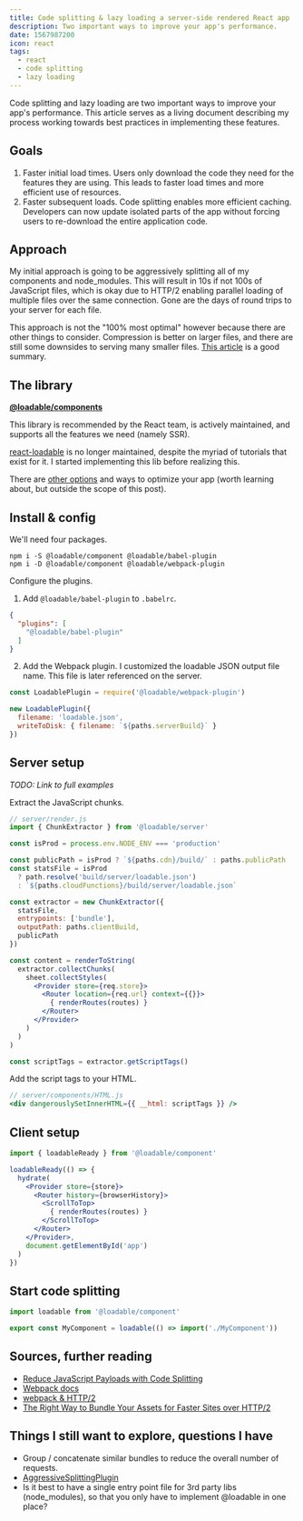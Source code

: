 ```yaml
---
title: Code splitting & lazy loading a server-side rendered React app
description: Two important ways to improve your app's performance.
date: 1567987200
icon: react
tags:
  - react
  - code splitting
  - lazy loading
---
```


Code splitting and lazy loading are two important ways to improve your app's performance. This article serves as a living document describing my process working towards best practices in implementing these features.

## Goals

1. Faster initial load times. Users only download the code they need for the features they are using. This leads to faster load times and more efficient use of resources.
2. Faster subsequent loads. Code splitting enables more efficient caching. Developers can now update isolated parts of the app without forcing users to re-download the entire application code.

## Approach

My initial approach is going to be aggressively splitting all of my components and node_modules. This will result in 10s if not 100s of JavaScript files, which is okay due to HTTP/2 enabling parallel loading of multiple files over the same connection. Gone are the days of round trips to your server for each file.

This approach is not the "100% most optimal" however because there are other things to consider. Compression is better on larger files, and there are still some downsides to serving many smaller files. [This article](https://medium.com/webpack/webpack-http-2-7083ec3f3ce6) is a good summary.

## The library

**[@loadable/components](https://github.com/smooth-code/loadable-components)**

This library is recommended by the React team, is actively maintained, and supports all the features we need (namely SSR).

[react-loadable](https://github.com/jamiebuilds/react-loadable) is no longer maintained, despite the myriad of tutorials that exist for it. I started implementing this lib before realizing this.

There are [other options](https://itnext.io/react-code-splitting-in-2019-9a5d2776c502) and ways to optimize your app (worth learning about, but outside the scope of this post).

## Install & config

We'll need four packages.

```
npm i -S @loadable/component @loadable/babel-plugin
npm i -D @loadable/component @loadable/webpack-plugin
```

Configure the plugins.

1. Add `@loadable/babel-plugin` to `.babelrc`.

```json
{
  "plugins": [
    "@loadable/babel-plugin"
  ]
}
```

2. Add the Webpack plugin.
  I customized the loadable JSON output file name. This file is later referenced on the server.

```js
const LoadablePlugin = require('@loadable/webpack-plugin')

new LoadablePlugin({
  filename: 'loadable.json',
  writeToDisk: { filename: `${paths.serverBuild}` }
})
```

## Server setup

_TODO: Link to full examples_

Extract the JavaScript chunks.

```jsx
// server/render.js
import { ChunkExtractor } from '@loadable/server'

const isProd = process.env.NODE_ENV === 'production'

const publicPath = isProd ? `${paths.cdn}/build/` : paths.publicPath
const statsFile = isProd
  ? path.resolve('build/server/loadable.json')
  : `${paths.cloudFunctions}/build/server/loadable.json`

const extractor = new ChunkExtractor({
  statsFile,
  entrypoints: ['bundle'],
  outputPath: paths.clientBuild,
  publicPath
})

const content = renderToString(
  extractor.collectChunks(
    sheet.collectStyles(
      <Provider store={req.store}>
        <Router location={req.url} context={{}}>
          { renderRoutes(routes) }
        </Router>
      </Provider>
    )
  )
)

const scriptTags = extractor.getScriptTags()
```

Add the script tags to your HTML.
```jsx
// server/components/HTML.js
<div dangerouslySetInnerHTML={{ __html: scriptTags }} />
```

## Client setup

```jsx
import { loadableReady } from '@loadable/component'

loadableReady(() => {
  hydrate(
    <Provider store={store}>
      <Router history={browserHistory}>
        <ScrollToTop>
          { renderRoutes(routes) }
        </ScrollToTop>
      </Router>
    </Provider>,
    document.getElementById('app')
  )
})
```

## Start code splitting

```js
import loadable from '@loadable/component'

export const MyComponent = loadable(() => import('./MyComponent'))
```

## Sources, further reading

- [Reduce JavaScript Payloads with Code Splitting](https://developers.google.com/web/fundamentals/performance/optimizing-javascript/code-splitting)
- [Webpack docs](https://webpack.js.org/guides/code-splitting/)
- [webpack & HTTP/2](https://medium.com/webpack/webpack-http-2-7083ec3f3ce6)
- [The Right Way to Bundle Your Assets for Faster Sites over HTTP/2](https://medium.com/@asyncmax/the-right-way-to-bundle-your-assets-for-faster-sites-over-http-2-437c37efe3ff)

## Things I still want to explore, questions I have

- Group / concatenate similar bundles to reduce the overall number of requests.
- [AggressiveSplittingPlugin](https://github.com/webpack/webpack/tree/master/examples/http2-aggressive-splitting)
- Is it best to have a single entry point file for 3rd party libs (node_modules), so that you only have to implement @loadable in one place?
